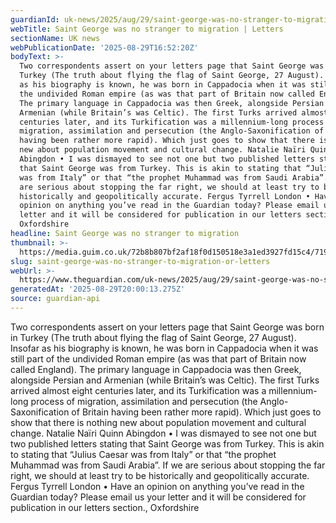 ```yaml
---
guardianId: uk-news/2025/aug/29/saint-george-was-no-stranger-to-migration
webTitle: Saint George was no stranger to migration | Letters
sectionName: UK news
webPublicationDate: '2025-08-29T16:52:20Z'
bodyText: >-
  Two correspondents assert on your letters page that Saint George was born in
  Turkey (The truth about flying the flag of Saint George, 27 August). Insofar
  as his biography is known, he was born in Cappadocia when it was still part of
  the undivided Roman empire (as was that part of Britain now called England).
  The primary language in Cappadocia was then Greek, alongside Persian and
  Armenian (while Britain’s was Celtic). The first Turks arrived almost eight
  centuries later, and its Turkification was a millennium-long process of
  migration, assimilation and persecution (the Anglo-Saxonification of Britain
  having been rather more rapid). Which just goes to show that there is nothing
  new about population movement and cultural change. Natalie Naïri Quinn
  Abingdon • I was dismayed to see not one but two published letters stating
  that Saint George was from Turkey. This is akin to stating that “Julius Caesar
  was from Italy” or that “the prophet Muhammad was from Saudi Arabia”. If we
  are serious about stopping the far right, we should at least try to be
  historically and geopolitically accurate. Fergus Tyrrell London • Have an
  opinion on anything you’ve read in the Guardian today? Please email us your
  letter and it will be considered for publication in our letters section.,
  Oxfordshire
headline: Saint George was no stranger to migration
thumbnail: >-
  https://media.guim.co.uk/72b8b807bf2af18f0d150518e3a1ed3927fd15c4/719_0_5002_4002/500.jpg
slug: saint-george-was-no-stranger-to-migration-or-letters
webUrl: >-
  https://www.theguardian.com/uk-news/2025/aug/29/saint-george-was-no-stranger-to-migration
generatedAt: '2025-08-29T20:00:13.275Z'
source: guardian-api
---
```

Two correspondents assert on your letters page that Saint George was born in Turkey (The truth about flying the flag of Saint George, 27 August). Insofar as his biography is known, he was born in Cappadocia when it was still part of the undivided Roman empire (as was that part of Britain now called England). The primary language in Cappadocia was then Greek, alongside Persian and Armenian (while Britain’s was Celtic). The first Turks arrived almost eight centuries later, and its Turkification was a millennium-long process of migration, assimilation and persecution (the Anglo-Saxonification of Britain having been rather more rapid). Which just goes to show that there is nothing new about population movement and cultural change. Natalie Naïri Quinn Abingdon • I was dismayed to see not one but two published letters stating that Saint George was from Turkey. This is akin to stating that “Julius Caesar was from Italy” or that “the prophet Muhammad was from Saudi Arabia”. If we are serious about stopping the far right, we should at least try to be historically and geopolitically accurate. Fergus Tyrrell London • Have an opinion on anything you’ve read in the Guardian today? Please email us your letter and it will be considered for publication in our letters section., Oxfordshire
